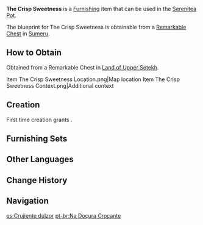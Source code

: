 {{Furnishing Infobox
|id             = 363331
|image          = Item The Crisp Sweetness.png
|category       = Ornaments
|subcategory    = Utensil
|quality        = 3
|adeptal_energy = 60
|load           = 169
|reduced_load   = 127
|description    = This wooden plate contains [[Zaytun Peach]]es, albeit ones that are not yet ripe...<br />Zaytun Peaches do indeed have a rather firm texture, though their circumstances are a little different in the searing deserts. For if one buys fully ripened Zaytun Peaches from Caravan Ribat, they would have already lost most of their moisture to the hot weather by the time they get to [[Aaru Village]] — indeed, they might even have rotted by then.<br />As such, the villagers and the caravan merchants came together to think of a storage solution — first, they would wash as-yet unripe Peaches and scatter some specially-blended spices over them, before allowing them to soak inside barrels of wine. This way, all that is needed will be to bring the Zaytun Peaches back to Aaru Village before leaving them be for a while until the light alcohol on the surface volatilizes, thus giving the fruits a texture almost identical to what they would have had if freshly-picked and ripe. And if eaten the moment they are taken out from the wine barrel, one will get a uniquely crisp and refreshing flavor — a true Aaru Village special found nowhere else.
|blueprint      = Remarkable Chest
|source1        = 
}}
'''The Crisp Sweetness''' is a [[Furnishing]] item that can be used in the [[Serenitea Pot]].

The blueprint for The Crisp Sweetness is obtainable from a [[Remarkable Chest]] in [[Sumeru]].

==How to Obtain==
Obtained from a Remarkable Chest in [[Land of Upper Setekh]].
<gallery>
Item The Crisp Sweetness Location.png|Map location
Item The Crisp Sweetness Context.png|Additional context
</gallery>

==Creation==
First time creation grants {{Item|Trust|24|x=60}}.
{{Recipe
|type = Creation
|time = 14h
|Iron Chunk = 8
|sort = Iron Chunk
}}

==Furnishing Sets==
{{Craft Usage}}

==Other Languages==
{{Other Languages
|default_hidden = 1
|en      = The Crisp Sweetness
|zhs     = 「于脆爽的酣甜中」
|zhs_rm  = "Yú Cuìshuǎng de Hāntián Zhōng"
|zht     = 「於脆爽的酣甜中」
|zht_rm  = "Yú Cuìshuǎng de Hāntián Zhōng"
|ja      = 「爽快なる甘さの中で」
|ja_rm   = "Soukai Naru Amasa no Naka de"
|ko      = 「아삭한 달콤함 속에서」
|ko_rm   = "Asakan Dalkomham Sogeseo"
|es      = Crujiente dulzor
|fr      = Douceur croquante
|ru      = Хрустящая сладость
|th      = "ความกรุบกรอบในความหอมหวาน"
|th_rm   = 
|vi      = "Trong Vị Ngọt Giòn Tan"
|de      = „In der knusprigen Süße“
|id      = Rasa Manis yang Renyah
|pt      = Na Doçura Crocante
|tr      = Çıtır Tatlılık
|it      = La dolcezza croccante
}}

==Change History==
{{Change History|3.1}}

==Navigation==
{{Furnishing Navbox|interior}}

[[es:Crujiente dulzor]]
[[pt-br:Na Doçura Crocante]]